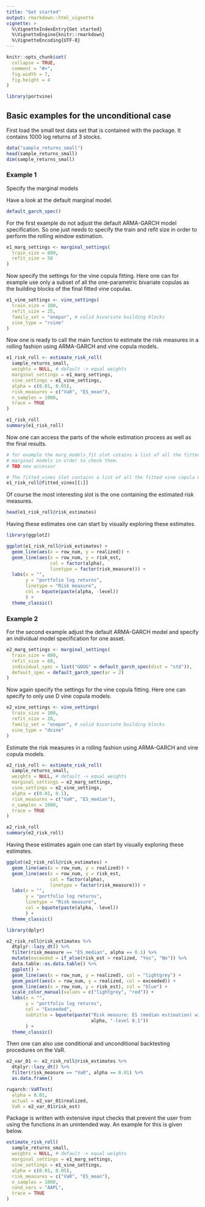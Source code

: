 ```yaml
---
title: "Get started"
output: rmarkdown::html_vignette
vignette: >
  %\VignetteIndexEntry{Get started}
  %\VignetteEngine{knitr::rmarkdown}
  %\VignetteEncoding{UTF-8}
---
```


```r
knitr::opts_chunk$set(
  collapse = TRUE,
  comment = "#>",
  fig.width = 7,
  fig.height = 4
)
```

```r
library(portvine)
```


## Basic examples for the unconditional case

First load the small test data set that is contained with the package. It contains 1000 log returns of 3 stocks.

```r
data("sample_returns_small")
head(sample_returns_small)
dim(sample_returns_small)
```
### Example 1

Specify the marginal models

Have a look at the default marginal model.

```r
default_garch_spec()
```


For the first example do not adjust the default ARMA-GARCH model specification. So one just needs to specify the train and refit size in order to perform the rolling window estimation.

```r
e1_marg_settings <- marginal_settings(
  train_size = 800,
  refit_size = 50
)
```

Now specify the settings for the vine copula fitting. Here one can for example use only a subset of all the one-parametric bivariate copulas as the building blocks of the final fitted vine copulas.

```r
e1_vine_settings <- vine_settings(
  train_size = 100,
  refit_size = 25,
  family_set = "onepar", # valid bivariate building blocks
  vine_type = "rvine"
)
```

Now one is ready to call the main function to estimate the risk measures in a rolling fashion using ARMA-GARCH and vine copula models.

```r
e1_risk_roll <- estimate_risk_roll(
  sample_returns_small,
  weights = NULL, # default -> equal weights
  marginal_settings = e1_marg_settings,
  vine_settings = e1_vine_settings,
  alpha = c(0.01, 0.05),
  risk_measures = c("VaR", "ES_mean"),
  n_samples = 1000,
  trace = TRUE
)
```

```r
e1_risk_roll
summary(e1_risk_roll)
```

Now one can access the parts of the whole estimation process as well as the final results.

```r
# for example the marg_models_fit slot cotains a list of all the fitted 
# marginal models in order to check them.
# TBD new accessor
```

```r
# The fitted_vines slot contains a list of all the fitted vine copula models
e1_risk_roll@fitted_vines[[1]]
```

Of course the most interesting slot is the one containing the estimated risk measures.

```r
head(e1_risk_roll@risk_estimates)
```

Having these estimates one can start by visually exploring these estimates.

```r
library(ggplot2)

ggplot(e1_risk_roll@risk_estimates) +
  geom_line(aes(x = row_num, y = realized)) +
  geom_line(aes(x = row_num, y = risk_est,
                col = factor(alpha),
                linetype = factor(risk_measure))) +
  labs(x = "",
       y = "portfolio log returns",
       linetype = "Risk measure",
       col = bquote(paste(alpha, -level))
       ) +
  theme_classic()
```


### Example 2

For the second example adjust the default ARMA-GARCH model and specify an individual model specification for one asset.

```r
e2_marg_settings <- marginal_settings(
  train_size = 800,
  refit_size = 60,
  individual_spec = list("GOOG" = default_garch_spec(dist = "std")),
  default_spec = default_garch_spec(ar = 2)
)
```

Now again specify the settings for the vine copula fitting. Here one can specify to only use D vine copula models.

```r
e2_vine_settings <- vine_settings(
  train_size = 100,
  refit_size = 20,
  family_set = "onepar", # valid bivariate building blocks
  vine_type = "dvine"
)
```

Estimate the risk measures in a rolling fashion using ARMA-GARCH and vine copula models.

```r
e2_risk_roll <- estimate_risk_roll(
  sample_returns_small,
  weights = NULL, # default -> equal weights
  marginal_settings = e2_marg_settings,
  vine_settings = e2_vine_settings,
  alpha = c(0.01, 0.1),
  risk_measures = c("VaR", "ES_median"),
  n_samples = 1000,
  trace = TRUE
)
```

```r
e2_risk_roll
summary(e2_risk_roll)
```

Having these estimates again one can start by visually exploring these estimates.

```r
ggplot(e2_risk_roll@risk_estimates) +
  geom_line(aes(x = row_num, y = realized)) +
  geom_line(aes(x = row_num, y = risk_est,
                col = factor(alpha),
                linetype = factor(risk_measure))) +
  labs(x = "",
       y = "portfolio log returns",
       linetype = "Risk measure",
       col = bquote(paste(alpha, -level))
       ) +
  theme_classic()
```

```r
library(dplyr)

e2_risk_roll@risk_estimates %>%
  dtplyr::lazy_dt() %>%
  filter(risk_measure == "ES_median", alpha == 0.1) %>%
  mutate(exceeded = if_else(risk_est > realized, "Yes", "No")) %>%
  data.table::as.data.table() %>%
  ggplot() +
  geom_line(aes(x = row_num, y = realized), col = "lightgrey") +
  geom_point(aes(x = row_num, y = realized, col = exceeded)) +
  geom_line(aes(x = row_num, y = risk_est), col = "blue") +
  scale_color_manual(values = c("lightgrey", "red")) +
  labs(x = "",
       y = "portfolio log returns",
       col = "Exceeded",
       subtitle = bquote(paste("Risk measure: ES (median estimation) with ",
                               alpha, "-level 0.1"))
       ) +
  theme_classic()
```
Then one can also use conditional and unconditional backtesting procedures on the VaR.

```r
e2_var_01 <- e2_risk_roll@risk_estimates %>%
  dtplyr::lazy_dt() %>%
  filter(risk_measure == "VaR", alpha == 0.01) %>%
  as.data.frame()

rugarch::VaRTest(
  alpha = 0.01,
  actual = e2_var_01$realized,
  VaR = e2_var_01$risk_est)
```

Package is written with extensive input checks that prevent the user from using the functions in an unintended way. An example for this is given below.

```r
estimate_risk_roll(
  sample_returns_small,
  weights = NULL, # default -> equal weights
  marginal_settings = e1_marg_settings,
  vine_settings = e1_vine_settings,
  alpha = c(0.01, 0.05),
  risk_measures = c("VaR", "ES_mean"),
  n_samples = 1000,
  cond_vars = "AAPL",
  trace = TRUE
)
```

